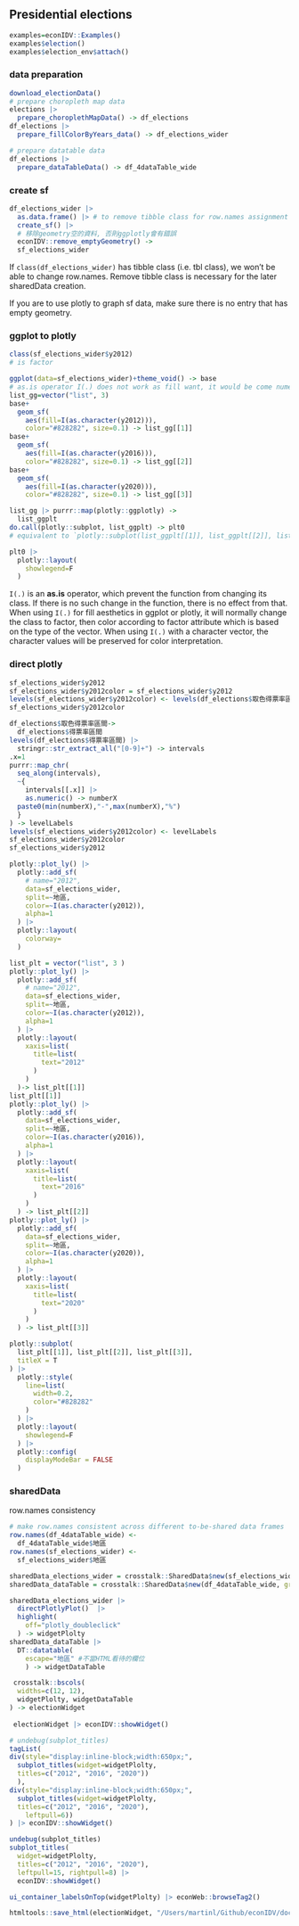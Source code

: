 
## Presidential elections


```r
examples=econIDV::Examples()
examples$election()
examples$election_env$attach()
```

### data preparation

```r
download_electionData()
# prepare choropleth map data
elections |>
  prepare_choroplethMapData() -> df_elections
df_elections |>
  prepare_fillColorByYears_data() -> df_elections_wider

# prepare datatable data
df_elections |>
  prepare_dataTableData() -> df_4dataTable_wide
```

### create sf 

```r
df_elections_wider |>
  as.data.frame() |> # to remove tibble class for row.names assignment
  create_sf() |>
  # 移除geometry空的資料, 否則ggplotly會有錯誤
  econIDV::remove_emptyGeometry() ->
  sf_elections_wider
```

<div class="alert alert-danger">
If `class(df_elections_wider)` has tibble class (i.e. tbl class), we won't be able to change row.names. Remove tibble class is necessary for the later sharedData creation.

If you are to use plotly to graph sf data, make sure there is no entry that has empty geometry.

</div>

### ggplot to plotly

```r
class(sf_elections_wider$y2012)
# is factor
```

```r
ggplot(data=sf_elections_wider)+theme_void() -> base
# as.is operator I(.) does not work as fill want, it would be come numeric unless as.character in advance.
list_gg=vector("list", 3)
base+
  geom_sf(
    aes(fill=I(as.character(y2012))),
    color="#828282", size=0.1) -> list_gg[[1]]
base+
  geom_sf(
    aes(fill=I(as.character(y2016))),
    color="#828282", size=0.1) -> list_gg[[2]]
base+
  geom_sf(
    aes(fill=I(as.character(y2020))),
    color="#828282", size=0.1) -> list_gg[[3]]

list_gg |> purrr::map(plotly::ggplotly) -> 
  list_ggplt
do.call(plotly::subplot, list_ggplt) -> plt0
# equivalent to `plotly::subplot(list_ggplt[[1]], list_ggplt[[2]], list_ggplt[[3]])`

plt0 |>
  plotly::layout(
    showlegend=F
  )
```

<div class="alert alert-info">
`I(.)` is an **as.is** operator, which prevent the function from changing its class. If there is no such change in the function, there is no effect from that. When using `I(.)` for fill aesthetics in ggplot or plotly, it will normally change the class to factor, then color according to factor attribute which is based on the type of the vector. When using `I(.)` with a character vector, the character values will be preserved for color interpretation. 
</div>


### direct plotly

```r
sf_elections_wider$y2012 
sf_elections_wider$y2012color = sf_elections_wider$y2012
levels(sf_elections_wider$y2012color) <- levels(df_elections$取色得票率區間)
sf_elections_wider$y2012color
```

```r
df_elections$取色得票率區間->
  df_elections$得票率區間
levels(df_elections$得票率區間) |>
  stringr::str_extract_all("[0-9]+") -> intervals
.x=1
purrr::map_chr(
  seq_along(intervals),
  ~{
    intervals[[.x]] |> 
    as.numeric() -> numberX
  paste0(min(numberX),"-",max(numberX),"%")
  }
) -> levelLabels
levels(sf_elections_wider$y2012color) <- levelLabels
sf_elections_wider$y2012color
sf_elections_wider$y2012
```

```r
plotly::plot_ly() |>
  plotly::add_sf(
    # name="2012",
    data=sf_elections_wider,
    split=~地區,
    color=~I(as.character(y2012)),
    alpha=1
  ) |>
  plotly::layout(
    colorway=
  )
```


```r
list_plt = vector("list", 3 )
plotly::plot_ly() |>
  plotly::add_sf(
    # name="2012",
    data=sf_elections_wider,
    split=~地區,
    color=~I(as.character(y2012)),
    alpha=1
  ) |>
  plotly::layout(
    xaxis=list(
      title=list(
        text="2012"
      )
    )
  )-> list_plt[[1]]
list_plt[[1]]
plotly::plot_ly() |>
  plotly::add_sf(
    data=sf_elections_wider,
    split=~地區,
    color=~I(as.character(y2016)),
    alpha=1
  ) |>
  plotly::layout(
    xaxis=list(
      title=list(
        text="2016"
      )
    )
  ) -> list_plt[[2]]
plotly::plot_ly() |>
  plotly::add_sf(
    data=sf_elections_wider,
    split=~地區,
    color=~I(as.character(y2020)),
    alpha=1
  ) |>
  plotly::layout(
    xaxis=list(
      title=list(
        text="2020"
      )
    )
  ) -> list_plt[[3]]

plotly::subplot(
  list_plt[[1]], list_plt[[2]], list_plt[[3]],
  titleX = T
) |> 
  plotly::style(
    line=list(
      width=0.2,
      color="#828282"
    )
  ) |> 
  plotly::layout(
    showlegend=F
  ) |>
  plotly::config(
    displayModeBar = FALSE
  )
```




### sharedData

row.names consistency
```r
# make row.names consistent across different to-be-shared data frames
row.names(df_4dataTable_wide) <- 
  df_4dataTable_wide$地區
row.names(sf_elections_wider) <-
  sf_elections_wider$地區

sharedData_elections_wider = crosstalk::SharedData$new(sf_elections_wider, group="election")
sharedData_dataTable = crosstalk::SharedData$new(df_4dataTable_wide, group="election")
```

```r
sharedData_elections_wider |> 
  directPlotlyPlot()  |>
  highlight(
    off="plotly_doubleclick"
  ) -> widgetPlolty
sharedData_dataTable |>
  DT::datatable(
    escape="地區" #不當HTML看待的欄位
    ) -> widgetDataTable

 crosstalk::bscols(
  widths=c(12, 12),
  widgetPlolty, widgetDataTable
) -> electionWidget
 
 electionWidget |> econIDV::showWidget()
```

```r
# undebug(subplot_titles)
tagList(
div(style="display:inline-block;width:650px;",
  subplot_titles(widget=widgetPlolty,
  titles=c("2012", "2016", "2020"))
  ),
div(style="display:inline-block;width:650px;",
  subplot_titles(widget=widgetPlolty,
  titles=c("2012", "2016", "2020"),
    leftpull=6))
) |> econIDV::showWidget()
```


```r
undebug(subplot_titles)
subplot_titles(
  widget=widgetPlolty,
  titles=c("2012", "2016", "2020"),
  leftpull=15, rightpull=8) |> 
  econIDV::showWidget()

```


```r
ui_container_labelsOnTop(widgetPlolty) |> econWeb::browseTag2()
```

```r
 
htmltools::save_html(electionWidget, "/Users/martinl/Github/econIDV/docs/election.html")
```
